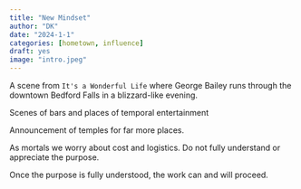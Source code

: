 ```yaml
---
title: "New Mindset"
author: "DK"
date: "2024-1-1"
categories: [hometown, influence]
draft: yes
image: "intro.jpeg"
---
```


A scene from `It's a Wonderful Life` where George Bailey runs through the downtown Bedford Falls in a blizzard-like evening.

Scenes of bars and places of temporal entertainment

Announcement of temples for far more places.

As mortals we worry about cost and logistics. Do not fully understand or appreciate the purpose.

Once the purpose is fully understood, the work can and will proceed.
